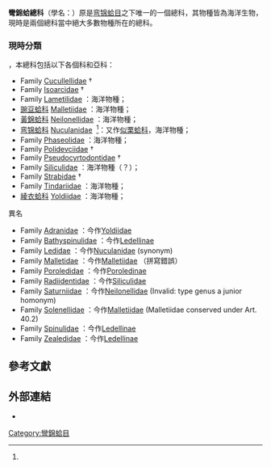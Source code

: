 {{Automatic taxobox
 | taxon = Nuculanoidea
}}

'''彎錦蛤總科'''（學名：{{lang|la|Nuculanoidea}}）原是[[弯锦蛤目|弯锦蛤目]]之下唯一的一個總科，其物種皆為海洋生物，現時是兩個總科當中絕大多數物種所在的總科。

===現時分類===
{{as of|2019|8|19}}，本總科包括以下各個科和亞科{{r|WoRMS_14657}}：
* Family [[Cucullellidae|Cucullellidae]] {{small|P. Fischer, 1886}} †
* Family [[Isoarcidae|Isoarcidae]] {{small|Keen, 1969}} †
* Family [[Lametilidae|Lametilidae]] {{small|Allen & H. L. Sanders, 1973}}：海洋物種；
* [[豌豆蛤科|豌豆蛤科]] [[Malletiidae|Malletiidae]] {{small|H. Adams & A. Adams, 1858 (1846)}}：海洋物種；
* [[黃錦蛤科|黃錦蛤科]] [[Neilonellidae|Neilonellidae]] {{small|Schileyko, 1989}}：海洋物種；
*[[弯锦蛤科|弯锦蛤科]] [[Nuculanidae|Nuculanidae]]  {{small|H. Adams & A. Adams, 1858 (1854)}}<ref name="WoRMS_205" />：又作[[似栗蛤科|似栗蛤科]]，海洋物種；
* Family [[Phaseolidae|Phaseolidae]] {{small|Scarlato & Starobogatov, 1971}}：海洋物種；
* Family [[Polidevciidae|Polidevciidae]] {{small|Kumpera, Prantl & Růžička, 1960}} †
* Family [[Pseudocyrtodontidae|Pseudocyrtodontidae]] {{small|Maillieux, 1939}} † 
* Family [[Siliculidae|Siliculidae]] {{small|Allen & H. L. Sanders, 1973}}：海洋物種（？）；
* Family [[Strabidae|Strabidae]] {{small|Prantl & Růžička, 1954}} †
* Family [[Tindariidae|Tindariidae]] {{small|Verrill & Bush, 1897}}：海洋物種；
*[[綾衣蛤科|綾衣蛤科]] [[Yoldiidae|Yoldiidae]] {{small|Dall, 1908}}：海洋物種；
;異名
* Family [[Adranidae|Adranidae]] {{small|Scarlato & Starobogatov, 1979}}：今作[[Yoldiidae|Yoldiidae]] {{small|Dall, 1908}}
* Family [[Bathyspinulidae|Bathyspinulidae]] {{small|Coan & Valentich-Scott, 1997}}：今作[[Ledellinae|Ledellinae]] {{small|Allen & H. L. Sanders, 1982}}
* Family [[Ledidae|Ledidae]] {{small|Gray, 1854}}：今作[[Nuculanidae|Nuculanidae]] {{small|H. Adams & A. Adams, 1858 (1854)}} (synonym)
* Family [[Malletidae|Malletidae]] {{small|H. Adams & A. Adams, 1858}}：今作[[Malletiidae|Malletiidae]] {{small|H. Adams & A. Adams, 1858 (1846)}}（拼寫錯誤）
* Family [[Poroledidae|Poroledidae]] {{small| Scarlato & Starobogatov, 1979}}：今作[[Poroledinae|Poroledinae]] {{small|Scarlato & Starobogatov, 1979}}
* Family [[Radiidentidae|Radiidentidae]] {{small|Egorova & Starobogatov, 1975}}：今作[[Siliculidae|Siliculidae]] {{small|Allen & H. L. Sanders, 1973}}
* Family [[Saturniidae|Saturniidae]] {{small|Allen & Hannah, 1986}}：今作[[Neilonellidae|Neilonellidae]] {{small|Schileyko, 1989}} (Invalid: type genus a junior homonym)
* Family [[Solenellidae|Solenellidae]] {{small|d'Orbigny, 1846}}：今作[[Malletiidae|Malletiidae]] {{small|H. Adams & A. Adams, 1858 (1846)}} (Malletiidae conserved under Art. 40.2)
* Family [[Spinulidae|Spinulidae]] {{small|Allen & H. L. Sanders, 1982}}：今作[[Ledellinae|Ledellinae]] {{small|Allen & H. L. Sanders, 1982}}
* Family [[Zealedidae|Zealedidae]] {{small|Scarlato & Starobogatov, 1979}}：今作[[Ledellinae|Ledellinae]] {{small|Allen & H. L. Sanders, 1982}}

==參考文獻==
{{reflist |refs=
<ref name="WoRMS_205">{{WoRMS |id=205
 |title=Nuculanidae H. Adams & A. Adams, 1858 (1854) |db=MolluscaBase
 |last1=Gofas   |first1=Serge
 |date=2010-07-08 |access-date=2017-02-05 }}</ref>
<ref name="WoRMS_14657">{{WoRMS |id=14657
 |title=Nuculanoidea H. Adams & A. Adams, 1858 (1854) |db=MolluscaBase
 |last=Gofas |first=Serge
 |date=2010-07-08 |access-date=2019-08-19 }}</ref>
}}

==外部連結==
{{commonscat |Nuculanoidea}}
* {{Wikispecies-inline |Nuculanoidea}}
{{Taxonbar}}

[[Category:彎錦蛤目|Category:彎錦蛤目]]